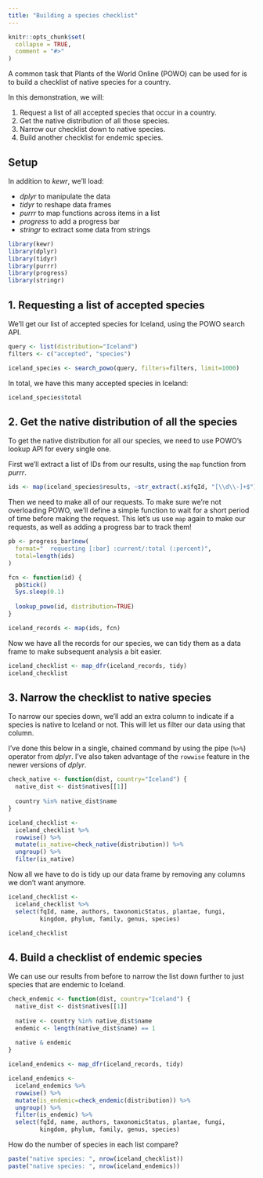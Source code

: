 ```yaml
---
title: "Building a species checklist"
---
```


```r
knitr::opts_chunk$set(
  collapse = TRUE,
  comment = "#>"
)
```

A common task that Plants of the World Online (POWO) can be used for is to build a checklist of native species for a country.

In this demonstration, we will:

1. Request a list of all accepted species that occur in a country.
2. Get the native distribution of all those species.
3. Narrow our checklist down to native species.
4. Build another checklist for endemic species.

## Setup 

In addition to *kewr*, we'll load:

* *dplyr* to manipulate the data
* *tidyr* to reshape data frames
* *purrr* to map functions across items in a list
* *progress* to add a progress bar
* *stringr* to extract some data from strings

```r
library(kewr)
library(dplyr)
library(tidyr)
library(purrr)
library(progress)
library(stringr)
```

## 1. Requesting a list of accepted species

We'll get our list of accepted species for Iceland, using the POWO search API.

```r
query <- list(distribution="Iceland")
filters <- c("accepted", "species")

iceland_species <- search_powo(query, filters=filters, limit=1000)
```

In total, we have this many accepted species in Iceland:

```r
iceland_species$total
```

## 2. Get the native distribution of all the species

To get the native distribution for all our species, we need to use POWO's lookup API for every single one.

First we'll extract a list of IDs from our results, using the `map` function from *purrr*.

```r
ids <- map(iceland_species$results, ~str_extract(.x$fqId, "[\\d\\-]+$"))
```

Then we need to make all of our requests. To make sure we're not overloading POWO, we'll define a simple function to wait for a short period of time before making the request. This let's us use `map` again to make our requests, as well as adding a progress bar to track them!

```r
pb <- progress_bar$new(
  format="  requesting [:bar] :current/:total (:percent)",
  total=length(ids)
)

fcn <- function(id) {
  pb$tick()
  Sys.sleep(0.1)
  
  lookup_powo(id, distribution=TRUE)
}

iceland_records <- map(ids, fcn)
```

Now we have all the records for our species, we can tidy them as a data frame to make subsequent analysis a bit easier.

```r
iceland_checklist <- map_dfr(iceland_records, tidy)
iceland_checklist
```

## 3. Narrow the checklist to native species

To narrow our species down, we'll add an extra column to indicate if a species is native to Iceland or not. This will let us filter our data using that column.

I've done this below in a single, chained command by using the pipe (`%>%`) operator from *dplyr*. I've also taken advantage of the `rowwise` feature in the newer versions of *dplyr*.

```r
check_native <- function(dist, country="Iceland") {
  native_dist <- dist$natives[[1]]
  
  country %in% native_dist$name
}

iceland_checklist <-
  iceland_checklist %>%
  rowwise() %>%
  mutate(is_native=check_native(distribution)) %>%
  ungroup() %>%
  filter(is_native)
```

Now all we have to do is tidy up our data frame by removing any columns we don't want anymore.

```r
iceland_checklist <-
  iceland_checklist %>%
  select(fqId, name, authors, taxonomicStatus, plantae, fungi,
         kingdom, phylum, family, genus, species)

iceland_checklist
```

## 4. Build a checklist of endemic species

We can use our results from before to narrow the list down further to just species that are endemic to Iceland.

```r
check_endemic <- function(dist, country="Iceland") {
  native_dist <- dist$natives[[1]]
  
  native <- country %in% native_dist$name
  endemic <- length(native_dist$name) == 1
  
  native & endemic
}

iceland_endemics <- map_dfr(iceland_records, tidy)

iceland_endemics <-
  iceland_endemics %>%
  rowwise() %>%
  mutate(is_endemic=check_endemic(distribution)) %>%
  ungroup() %>%
  filter(is_endemic) %>%
  select(fqId, name, authors, taxonomicStatus, plantae, fungi,
         kingdom, phylum, family, genus, species)
```

How do the number of species in each list compare?

```r
paste("native species: ", nrow(iceland_checklist))
paste("native species: ", nrow(iceland_endemics))
```
